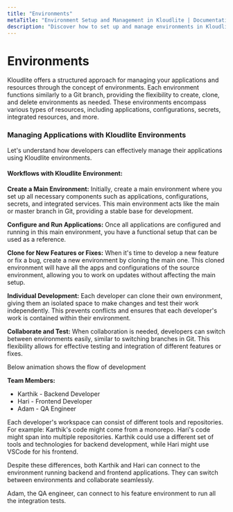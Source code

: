 ```yaml
---
title: "Environments"  
metaTitle: "Environment Setup and Management in Kloudlite | Documentation"  
description: "Discover how to set up and manage environments in Kloudlite. Learn the best practices for optimizing your development setup and ensuring consistency"
---
```



# Environments

Kloudlite offers a structured approach for managing your applications and resources through the concept of environments. Each environment functions similarly to a Git branch, providing the flexibility to create, clone, and delete environments as needed. These environments encompass various types of resources, including applications, configurations, secrets, integrated resources, and more.

### Managing Applications with Kloudlite Environments

Let's understand how developers can effectively manage their applications using Kloudlite environments.

#### Workflows with Kloudlite Environment:
**Create a Main Environment:**
Initially, create a main environment where you set up all necessary components such as applications, configurations, secrets, and integrated services. This main environment acts like the main or master branch in Git, providing a stable base for development.

**Configure and Run Applications:**
Once all applications are configured and running in this main environment, you have a functional setup that can be used as a reference.

**Clone for New Features or Fixes:**
When it's time to develop a new feature or fix a bug, create a new environment by cloning the main one. This cloned environment will have all the apps and configurations of the source environment, allowing you to work on updates without affecting the main setup.

**Individual Development:**
Each developer can clone their own environment, giving them an isolated space to make changes and test their work independently. This prevents conflicts and ensures that each developer's work is contained within their environment.

**Collaborate and Test:**
When collaboration is needed, developers can switch between environments easily, similar to switching branches in Git. This flexibility allows for effective testing and integration of different features or fixes.


Below animation shows the flow of development

<VideoPlayer src="/docs/core-components/flow-of-development.mp4"/>

**Team Members:**
- Karthik - Backend Developer
- Hari - Frontend Developer
- Adam - QA Engineer

Each developer's workspace can consist of different tools and repositories. 
For example: Karthik's code might come from a monorepo. Hari's code might span into multiple repositories. Karthik could 
use a different set of tools and technologies for backend development, while Hari might use VSCode for his frontend.

Despite these differences, both Karthik and Hari can connect to the environment running backend and frontend applications. 
They can switch between environments and collaborate seamlessly.

Adam, the QA engineer, can connect to his feature environment to run all the integration tests.
			
